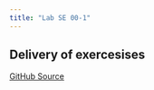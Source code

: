 ```yaml
---
title: "Lab SE 00-1"
---
```


## Delivery of exercesises

[GitHub Source](https://github.com/rarmero/labscifolavioleta/tree/main/src/LabSE00-1){.external} 
